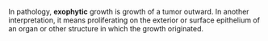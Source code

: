 {{Cleanup|date=October 2007}}
{{see also|endophytic}}
In pathology, '''exophytic''' growth is growth of a tumor outward. In another interpretation, it means proliferating on the exterior or surface epithelium of an organ or other structure in which the growth originated.

{{Uncategorized|date=October 2007}}